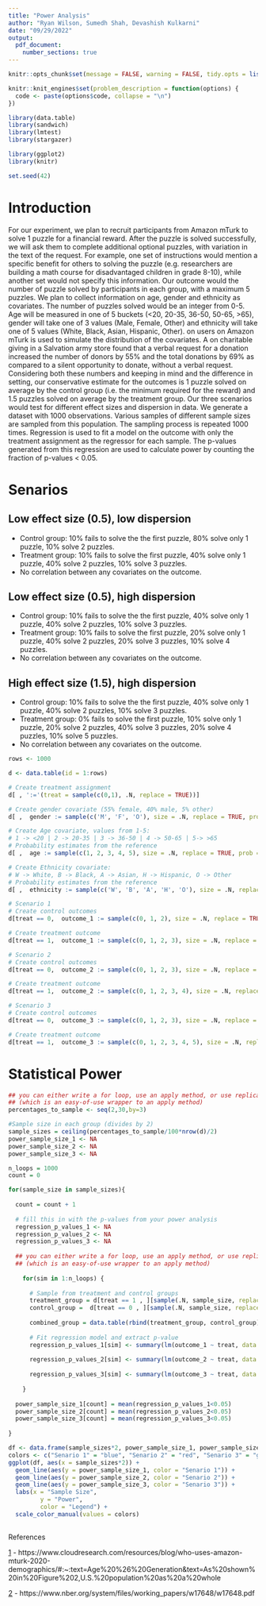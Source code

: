```yaml
---
title: "Power Analysis"
author: "Ryan Wilson, Sumedh Shah, Devashish Kulkarni"
date: "09/29/2022"
output: 
  pdf_document: 
    number_sections: true
---
```

```r
knitr::opts_chunk$set(message = FALSE, warning = FALSE, tidy.opts = list(width.cutoff = 60), tidy = TRUE )

knitr::knit_engines$set(problem_description = function(options) {
  code <- paste(options$code, collapse = "\n")
})
```

```r
library(data.table)
library(sandwich)
library(lmtest)
library(stargazer) 

library(ggplot2)
library(knitr)

set.seed(42)
```

# Introduction

For our experiment, we plan to recruit participants from Amazon mTurk to solve 1 puzzle for a financial reward. After the puzzle is solved successfully, we will ask them to complete additional optional puzzles, with variation in the text of the request. For example, one set of instructions would mention a specific benefit for others to solving the puzzle (e.g. researchers are building a math course for disadvantaged children in grade 8-10), while another set would not specify this information. Our outcome would the number of puzzle solved by participants in each group, with a maximum 5 puzzles. We plan to collect information on age, gender and ethnicity as covariates. The number of puzzles solved would be an integer from 0-5. Age will be measured in one of 5 buckets (<20, 20-35, 36-50, 50-65, >65), gender will take one of 3 values (Male, Female, Other) and ethnicity will take one of 5 values (White, Black, Asian, Hispanic, Other). [\textcolor{blue}{Previous research}][1] on users on Amazon mTurk is used to simulate the distribution of the covariates. A [\textcolor{blue}{previous field experiment}][2] on charitable giving in a Salvation army store found that a verbal request for a donation increased the number of donors by 55% and the total donations by 69% as compared to a silent opportunity to donate, without a verbal request. Considering both these numbers and keeping in mind and the difference in setting, our conservative estimate for the outcomes is 1 puzzle solved on average by the control group (i.e. the minimum required for the reward) and 1.5 puzzles solved on average by the treatment group. Our three scenarios would test for different effect sizes and dispersion in data. We generate a dataset with 1000 observations. Various samples of different sample sizes are sampled from this population. The sampling process is repeated 1000 times.  Regression is used to fit a model on the outcome with only the treatment assignment as the regressor for each sample. The p-values generated from this regression are used to calculate power by counting the fraction of p-values < 0.05.


# Senarios

## Low effect size (0.5), low dispersion
* Control group: 10% fails to solve the the first puzzle, 80% solve only 1 puzzle, 10% solve 2 puzzles.
* Treatment group: 10% fails to solve the first puzzle, 40% solve only 1 puzzle, 40% solve 2 puzzles, 10% solve 3 puzzles.
* No correlation between any covariates on the outcome.

## Low effect size (0.5), high dispersion
* Control group: 10% fails to solve the the first puzzle, 40% solve only 1 puzzle, 40% solve 2 puzzles, 10% solve 3 puzzles.
* Treatment group: 10% fails to solve the first puzzle, 20% solve only 1 puzzle, 40% solve 2 puzzles, 20% solve 3 puzzles, 10% solve 4 puzzles.
* No correlation between any covariates on the outcome.

## High effect size (1.5), high dispersion
* Control group: 10% fails to solve the the first puzzle, 40% solve only 1 puzzle, 40% solve 2 puzzles, 10% solve 3 puzzles.
* Treatment group: 0% fails to solve the first puzzle, 10% solve only 1 puzzle, 20% solve 2 puzzles, 40% solve 3 puzzles, 20% solve 4 puzzles, 10% solve 5 puzzles.
* No correlation between any covariates on the outcome.

```r

rows <- 1000 

d <- data.table(id = 1:rows) 

# Create treatment assignment
d[ , ':='(treat = sample(c(0,1), .N, replace = TRUE))]

# Create gender covariate (55% female, 40% male, 5% other)
d[ ,  gender := sample(c('M', 'F', 'O'), size = .N, replace = TRUE, prob = c(0.55, 0.40, 0.05))]

# Create Age covariate, values from 1-5: 
# 1 -> <20 | 2 -> 20-35 | 3 -> 36-50 | 4 -> 50-65 | 5-> >65
# Probability estimates from the reference
d[ ,  age := sample(c(1, 2, 3, 4, 5), size = .N, replace = TRUE, prob = c(.3, .37, .17, .11, .05))]

# Create Ethnicity covariate: 
# W -> White, B -> Black, A -> Asian, H -> Hispanic, O -> Other
# Probability estimates from the reference
d[ ,  ethnicity := sample(c('W', 'B', 'A', 'H', 'O'), size = .N, replace = TRUE, prob = c(.7, .07, .1, .1, .03))]

# Scenario 1
# Create control outcomes
d[treat == 0,  outcome_1 := sample(c(0, 1, 2), size = .N, replace = TRUE, prob = c(.1, 0.8, 0.1))]

# Create treatment outcome
d[treat == 1,  outcome_1 := sample(c(0, 1, 2, 3), size = .N, replace = TRUE, prob = c(.1, 0.4, 0.4, 0.1))]

# Scenario 2
# Create control outcomes
d[treat == 0,  outcome_2 := sample(c(0, 1, 2, 3), size = .N, replace = TRUE, prob = c(.1, 0.4, 0.4, 0.1))]

# Create treatment outcome
d[treat == 1,  outcome_2 := sample(c(0, 1, 2, 3, 4), size = .N, replace = TRUE, prob = c(.1, 0.2, 0.4, 0.2, 0.1))]

# Scenario 3
# Create control outcomes
d[treat == 0,  outcome_3 := sample(c(0, 1, 2, 3), size = .N, replace = TRUE, prob = c(.1, 0.4, 0.4, 0.1))]

# Create treatment outcome
d[treat == 1,  outcome_3 := sample(c(0, 1, 2, 3, 4, 5), size = .N, replace = TRUE, prob = c(0, .1, 0.2, 0.3, 0.2, 0.1))]

```

# Statistical Power

```r

## you can either write a for loop, use an apply method, or use replicate 
## (which is an easy-of-use wrapper to an apply method)
percentages_to_sample <- seq(2,30,by=3)

#Sample size in each group (divides by 2)
sample_sizes = ceiling(percentages_to_sample/100*nrow(d)/2)
power_sample_size_1 <- NA
power_sample_size_2 <- NA
power_sample_size_3 <- NA

n_loops = 1000
count = 0

for(sample_size in sample_sizes){
  
  count = count + 1
  
  # fill this in with the p-values from your power analysis
  regression_p_values_1 <- NA 
  regression_p_values_2 <- NA 
  regression_p_values_3 <- NA 
  
  ## you can either write a for loop, use an apply method, or use replicate 
  ## (which is an easy-of-use wrapper to an apply method)
  
    for(sim in 1:n_loops) { 
        
      # Sample from treatment and control groups
      treatment_group = d[treat == 1 , ][sample(.N, sample_size, replace = FALSE)]
      control_group =  d[treat == 0 , ][sample(.N, sample_size, replace = FALSE)]
      
      combined_group = data.table(rbind(treatment_group, control_group))
      
      # Fit regression model and extract p-value
      regression_p_values_1[sim] <- summary(lm(outcome_1 ~ treat, data = combined_group))$coefficients[2,4] 
      
      regression_p_values_2[sim] <- summary(lm(outcome_2 ~ treat, data = combined_group))$coefficients[2,4]
      
      regression_p_values_3[sim] <- summary(lm(outcome_3 ~ treat, data = combined_group))$coefficients[2,4]
        
    }
  
  power_sample_size_1[count] = mean(regression_p_values_1<0.05)
  power_sample_size_2[count] = mean(regression_p_values_2<0.05)
  power_sample_size_3[count] = mean(regression_p_values_3<0.05)
  
}

df <- data.frame(sample_sizes*2, power_sample_size_1, power_sample_size_2)
colors <- c("Senario 1" = "blue", "Senario 2" = "red", "Senario 3" = "green")
ggplot(df, aes(x = sample_sizes*2)) +
  geom_line(aes(y = power_sample_size_1, color = "Senario 1")) +
  geom_line(aes(y = power_sample_size_2, color = "Senario 2")) +
  geom_line(aes(y = power_sample_size_3, color = "Senario 3")) +
  labs(x = "Sample Size",
         y = "Power",
         color = "Legend") +
  scale_color_manual(values = colors)
    


```






[1]: https://www.cloudresearch.com/resources/blog/who-uses-amazon-mturk-2020-demographics/#:~:text=Age%20%26%20Generation&text=As%20shown%20in%20Figure%202,U.S.%20population%20as%20a%20whole

[2]: https://www.nber.org/system/files/working_papers/w17648/w17648.pdf


References

[1] - https://www.cloudresearch.com/resources/blog/who-uses-amazon-mturk-2020-demographics/#:~:text=Age%20%26%20Generation&text=As%20shown%20in%20Figure%202,U.S.%20population%20as%20a%20whole

[2] - https://www.nber.org/system/files/working_papers/w17648/w17648.pdf